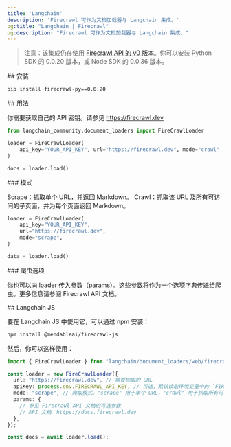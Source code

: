 ```yaml
---
title: 'Langchain'
description: 'Firecrawl 可作为文档加载器与 Langchain 集成。'
og:title: "Langchain | Firecrawl"
og:description: "Firecrawl 可作为文档加载器与 Langchain 集成。"
---
```


> 注意：该集成仍在使用 [Firecrawl API 的 v0 版本](/zh/v0/introduction)。你可以安装 Python SDK 的 0.0.20 版本，或 Node SDK 的 0.0.36 版本。

<div id="installation">
  ## 安装
</div>

```bash
pip install firecrawl-py==0.0.20
```

<div id="usage">
  ## 用法
</div>

你需要获取自己的 API 密钥。请参见 https://firecrawl.dev

```python
from langchain_community.document_loaders import FireCrawlLoader

loader = FireCrawlLoader(
    api_key="YOUR_API_KEY", url="https://firecrawl.dev", mode="crawl"
)

docs = loader.load()
```

<div id="modes">
  ### 模式
</div>

Scrape：抓取单个 URL，并返回 Markdown。
Crawl：抓取该 URL 及所有可访问的子页面，并为每个页面返回 Markdown。

```python
loader = FireCrawlLoader(
    api_key="YOUR_API_KEY",
    url="https://firecrawl.dev",
    mode="scrape",
)

data = loader.load()
```

<div id="crawler-options">
  ### 爬虫选项
</div>

你也可以向 loader 传入参数（params）。这些参数将作为一个选项字典传递给爬虫。更多信息请参阅 Firecrawl API 文档。

<div id="langchain-js">
  ## Langchain JS
</div>

要在 Langchain JS 中使用它，可以通过 npm 安装：

```bash
npm install @mendableai/firecrawl-js
```

然后，你可以这样使用：

```typescript
import { FireCrawlLoader } from "langchain/document_loaders/web/firecrawl";

const loader = new FireCrawlLoader({
  url: "https://firecrawl.dev", // 需要抓取的 URL
  apiKey: process.env.FIRECRAWL_API_KEY, // 可选，默认读取环境变量中的 `FIRECRAWL_API_KEY`。
  mode: "scrape", // 爬取模式。"scrape" 用于单个 URL，"crawl" 用于抓取所有可访问的子页面
  params: {
    // 参见 Firecrawl API 文档的可选参数
    // API 文档：https://docs.firecrawl.dev
  },
});

const docs = await loader.load();
```
